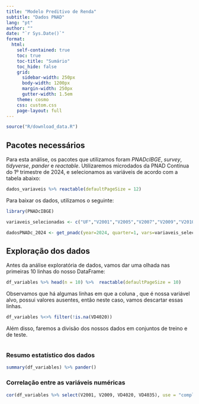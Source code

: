 ```yaml
---
title: "Modelo Preditivo de Renda"
subtitle: "Dados PNAD"
lang: "pt"
author: ""
date: "`r Sys.Date()`"
format:
  html:
    self-contained: true
    toc: true
    toc-title: "Sumário"
    toc_hide: false
    grid:
      sidebar-width: 250px
      body-width: 1200px
      margin-width: 250px
      gutter-width: 1.5em
    theme: cosmo
    css: custom.css
    page-layout: full
---
```


```r
source("R/download_data.R")
```

## Pacotes necessários

Para esta análise, os pacotes que utilizamos foram *PNADcIBGE*, *survey*, *tidyverse*, *pander* e *reactable*. Utilizaremos microdados da PNAD Contínua do 1º trimestre de 2024, e selecionamos as variáveis de acordo com a tabela abaixo:

```r
dados_variaveis %>% reactable(defaultPageSize = 12)

```

Para baixar os dados, utilizamos o seguinte:

```r
library(PNADcIBGE)

variaveis_selecionadas <- c("UF","V2001","V2005","V2007","V2009","V2010","V3007","VD3004","VD4001","VD4002","VD4020","VD4035")

dadosPNADc_2024 <- get_pnadc(year=2024, quarter=1, vars=variaveis_selecionadas)
```

## Exploração dos dados

Antes da análise exploratória de dados, vamos dar uma olhada nas primeiras 10 linhas do nosso DataFrame:

```r
df_variables %>% head(n = 10) %>%  reactable(defaultPageSize = 10)
```

Observamos que há algumas linhas em que a coluna , que é nossa variável alvo, possui valores ausentes, então neste caso, vamos descartar essas linhas.

```r
df_variables %<>% filter(!is.na(VD4020))
```

Além disso, faremos a divisão dos nossos dados em conjuntos de treino e de teste.

```r

```


### Resumo estatístico dos dados

```r
summary(df_variables) %>% pander()
```

### Correlação entre as variáveis numéricas
```r
cor(df_variables %>% select(V2001, V2009, VD4020, VD4035), use = "complete.obs")
```
